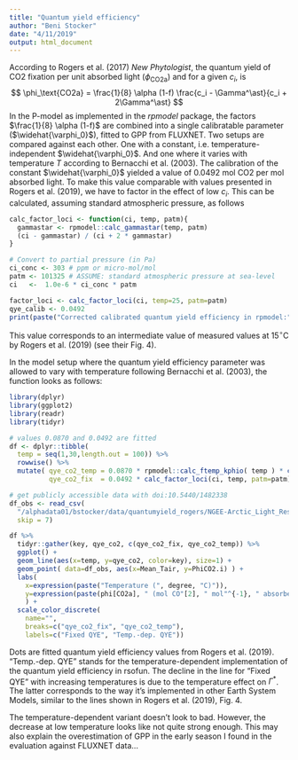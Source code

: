 ```yaml
---
title: "Quantum yield efficiency"
author: "Beni Stocker"
date: "4/11/2019"
output: html_document
---
```


According to Rogers et al. (2017) *New Phytologist*, the quantum yield of CO2 fixation per unit absorbed light ($\phi_\text{CO2a}$) and for a given $c_i$, is 
$$
\phi_\text{CO2a} = \frac{1}{8} \alpha (1-f)  \frac{c_i - \Gamma^\ast}{c_i + 2\Gamma^\ast}
$$
In the P-model as implemented in the *rpmodel* package, the factors $\frac{1}{8} \alpha (1-f)$ are combined into a single calibratable parameter ($\widehat{\varphi_0}$), fitted to GPP from FLUXNET. Two setups are compared against each other. One with a constant, i.e. temperature-independent $\widehat{\varphi_0}$. And one where it varies with temperature $T$ according to Bernacchi et al. (2003). The calibration of the constant $\widehat{\varphi_0}$ yielded a value of 0.0492 mol CO2 per mol absorbed light. To make this value comparable with values presented in Rogers et al. (2019), we have to factor in the effect of low $c_i$. This can be calculated, assuming standard atmospheric pressure, as follows 
```r
calc_factor_loci <- function(ci, temp, patm){
  gammastar <- rpmodel::calc_gammastar(temp, patm)
  (ci - gammastar) / (ci + 2 * gammastar)
}

# Convert to partial pressure (in Pa)
ci_conc <- 303 # ppm or micro-mol/mol
patm <- 101325 # ASSUME: standard atmospheric pressure at sea-level
ci   <-  1.0e-6 * ci_conc * patm 

factor_loci <- calc_factor_loci(ci, temp=25, patm=patm)
qye_calib <- 0.0492
print(paste("Corrected calibrated quantum yield efficiency in rpmodel:", format(qye_calib * factor_loci, digits = 2)))
```
This value corresponds to an intermediate value of measured values at 15$^\circ$C by Rogers et al. (2019) (see their Fig. 4).

In the model setup where the quantum yield efficiency parameter was allowed to vary with temperature following Bernacchi et al. (2003), the function looks as follows:
```r
library(dplyr)
library(ggplot2)
library(readr)
library(tidyr)

# values 0.0870 and 0.0492 are fitted
df <- dplyr::tibble(
  temp = seq(1,30,length.out = 100)) %>% 
  rowwise() %>% 
  mutate( qye_co2_temp = 0.0870 * rpmodel::calc_ftemp_kphio( temp ) * calc_factor_loci(ci, temp, patm=patm),
          qye_co2_fix  = 0.0492 * calc_factor_loci(ci, temp, patm=patm) ) 

# get publicly accessible data with doi:10.5440/1482338
df_obs <- read_csv(
  "/alphadata01/bstocker/data/quantumyield_rogers/NGEE-Arctic_Light_Response_Barrow_2016_Fitted_Data.csv",
  skip = 7)

df %>% 
  tidyr::gather(key, qye_co2, c(qye_co2_fix, qye_co2_temp)) %>% 
  ggplot() +
  geom_line(aes(x=temp, y=qye_co2, color=key), size=1) +
  geom_point( data=df_obs, aes(x=Mean_Tair, y=PhiCO2.i) ) +
  labs(
    x=expression(paste("Temperature (", degree, "C)")), 
    y=expression(paste(phi[CO2a], " (mol CO"[2], " mol"^{-1}, " absorbed quanta)"))
    ) +
  scale_color_discrete(
    name="", 
    breaks=c("qye_co2_fix", "qye_co2_temp"), 
    labels=c("Fixed QYE", "Temp.-dep. QYE")) 

```

Dots are fitted quantum yield efficiency values from Rogers et al. (2019). "Temp.-dep. QYE" stands for the temperature-dependent implementation of the quantum yield efficiency in rsofun. The decline in the line for "Fixed QYE" with increasing temperatures is due to the temperature effect on $\Gamma^\ast$. The latter corresponds to the way it's implemented in other Earth System Models, similar to the lines shown in Rogers et al. (2019), Fig. 4.

The temperature-dependent variant doesn't look to bad. However, the decrease at low temperature looks like not quite strong enough. This may also explain the overestimation of GPP in the early season I found in the evaluation against FLUXNET data...

